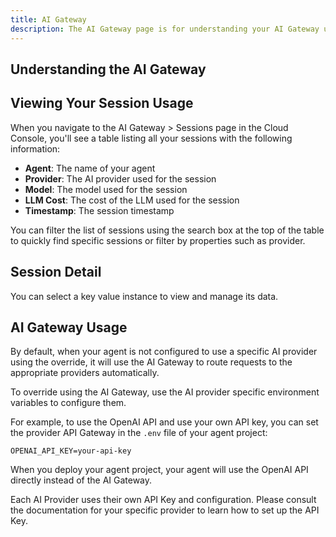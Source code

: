```yaml
---
title: AI Gateway
description: The AI Gateway page is for understanding your AI Gateway usage
---
```


## Understanding the AI Gateway


<ThemeImage baseName="aigateway" alt="AI Gateway" width={3680} height={ 2382} />

## Viewing Your Session Usage

When you navigate to the AI Gateway > Sessions page in the Cloud Console, you'll see a table listing all your sessions with the following information:

- **Agent**: The name of your agent
- **Provider**: The AI provider used for the session
- **Model**: The model used for the session
- **LLM Cost**: The cost of the LLM used for the session
- **Timestamp**: The session timestamp

You can filter the list of sessions using the search box at the top of the table to quickly find specific sessions or filter by properties such as provider.

## Session Detail

You can select a key value instance to view and manage its data.

<ThemeImage baseName="aigateway-detail" alt="AI Gateway Session Detail"/>


## AI Gateway Usage

By default, when your agent is not configured to use a specific AI provider using the override, it will use the AI Gateway to route requests to the appropriate providers automatically.

To override using the AI Gateway, use the AI provider specific environment variables to configure them. 

For example, to use the OpenAI API and use your own API key, you can set the provider API Gateway in the `.env` file of your agent project:


```
OPENAI_API_KEY=your-api-key
```

When you deploy your agent project, your agent will use the OpenAI API directly instead of the AI Gateway.

<Callout type="info">
Each AI Provider uses their own API Key and configuration. Please consult the documentation for your specific provider to learn how to set up the API Key.
</Callout>
